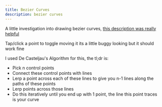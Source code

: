 ```yaml
---
title: Bezier Curves
description: bezier curves
---
```


A little investigation into drawing bezier curves, [this description was really helpful](https://javascript.info/bezier-curve)

Tap/click a point to toggle moving it its a little buggy looking but it should work fine

I used De Casteljau's Algorithm for this, the tl;dr is:
 - Pick n control points
 - Connect these control points with lines
 - Lerp a point across each of these lines to give you n-1 lines along the paths of these points
 - Lerp points across those lines
 - Do this iteratively until you end up with 1 point, the line this point traces is your curve
